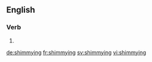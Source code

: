 ==English==

===Verb===
{{head|en|present participle}}

# {{present participle of|shimmy|lang=en}}

[[de:shimmying]]
[[fr:shimmying]]
[[sv:shimmying]]
[[vi:shimmying]]